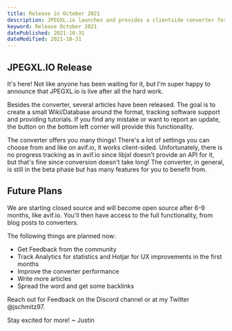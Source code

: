 ```yaml
---
title: Release in October 2021
description: JPEGXL.io launches and provides a clientside converter for free.
keyword: Release October 2021
datePublished: 2021-10-31
dateModified: 2021-10-31
---
```


## JPEGXL.IO Release

It's here! Not like anyone has been waiting for it, but I'm super happy to announce that JPEGXL.io is live after all the hard work.

Besides the converter, several articles have been released. The goal is to create a small Wiki/Database around the format, tracking software support and providing tutorials. If you find any mistake or want to report an update, the button on the bottom left corner will provide this functionality.

The converter offers you many things! There's a lot of settings you can choose from and like on avif.io, it works client-sided.
Unfortunately, there is no progress tracking as in avif.io since libjxl doesn't provide an API for it, but that's fine since conversion doesn't take long! The converter, in general, is still in the beta phase but has many features for you to benefit from.

## Future Plans

We are starting closed source and will become open source after 6-9 months, like avif.io. You'll then have access to the full functionality, from blog posts to converters.

The following things are planned now:

- Get Feedback from the community
- Track Analytics for statistics and Hotjar for UX improvements in the first months
- Improve the converter performance
- Write more articles
- Spread the word and get some backlinks

Reach out for Feedback on the Discord channel or at my Twitter @jschmitz97.

Stay excited for more! ~ Justin
